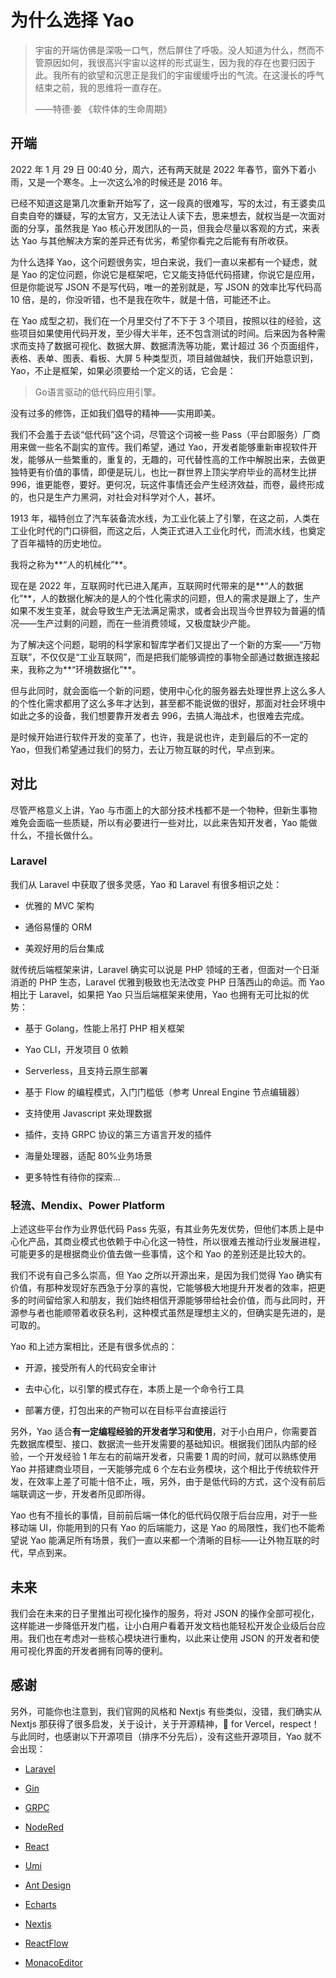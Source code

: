 # 为什么选择 Yao

<blockquote>
  <p>
    宇宙的开端仿佛是深吸一口气，然后屏住了呼吸。没人知道为什么，然而不管原因如何，我很高兴宇宙以这样的形式诞生，因为我的存在也要归因于此。我所有的欲望和沉思正是我们的宇宙缓缓呼出的气流。在这漫长的呼气结束之前，我的思维将一直存在。
  </p>
  <p>——特德·姜 《软件体的生命周期》</p>
</blockquote>

## 开端

2022 年 1 月 29 日 00:40 分，周六，还有两天就是 2022 年春节，窗外下着小雨，又是一个寒冬。上一次这么冷的时候还是 2016 年。

已经不知道这是第几次重新开始写了，这一段真的很难写，写的太过，有王婆卖瓜自卖自夸的嫌疑，写的太官方，又无法让人读下去，思来想去，就权当是一次面对面的分享，虽然我是 Yao 核心开发团队的一员，但我会尽量以客观的方式，来表达 Yao 与其他解决方案的差异还有优劣，希望你看完之后能有有所收获。

为什么选择 Yao，这个问题很务实，坦白来说，我们一直以来都有一个疑虑，就是 Yao 的定位问题，你说它是框架吧，它又能支持低代码搭建，你说它是应用，但是你能说写 JSON 不是写代码，唯一的差别就是，写 JSON 的效率比写代码高 10 倍，是的，你没听错，也不是我在吹牛，就是十倍，可能还不止。

在 Yao 成型之初，我们在一个月里交付了不下于 3 个项目，按照以往的经验，这些项目如果使用代码开发，至少得大半年，还不包含测试的时间。后来因为各种需求而支持了数据可视化、数据大屏、数据清洗等功能，累计超过 36 个页面组件，表格、表单、图表、看板、大屏 5 种类型页，项目越做越快，我们开始意识到，Yao，不止是框架，如果必须要给一个定义的话，它会是：

<blockquote>Go语言驱动的低代码应用引擎。</blockquote>

没有过多的修饰，正如我们倡导的精神——实用即美。

我们不会羞于去谈“低代码”这个词，尽管这个词被一些 Pass（平台即服务）厂商用来做一些名不副实的宣传。我们希望，通过 Yao，开发者能够重新审视软件开发，能够从一些繁重的，重复的，无趣的，可代替性高的工作中解脱出来，去做更独特更有价值的事情，即便是玩儿，也比一群世界上顶尖学府毕业的高材生比拼 996，谁更能卷，要好。更何况，玩这件事情还会产生经济效益，而卷，最终形成的，也只是生产力黑洞，对社会对科学对个人，甚坏。

1913 年，福特创立了汽车装备流水线，为工业化装上了引擎，在这之前，人类在工业化时代的门口徘徊，而这之后，人类正式进入工业化时代，而流水线，也奠定了百年福特的历史地位。

我将之称为**“人的机械化”**。

现在是 2022 年，互联网时代已进入尾声，互联网时代带来的是**“人的数据化”**，人的数据化解决的是人的个性化需求的问题，但人的需求是跟上了，生产如果不发生变革，就会导致生产无法满足需求，或者会出现当今世界较为普遍的情况——生产过剩的问题，而在一些消费领域，又极度缺少产能。

为了解决这个问题，聪明的科学家和智库学者们又提出了一个新的方案——“万物互联”，不仅仅是“工业互联网”，而是把我们能够调控的事物全部通过数据连接起来，我称之为**“环境数据化”**。

但与此同时，就会面临一个新的问题，使用中心化的服务器去处理世界上这么多人的个性化需求都用了这么多年才达到，甚至都不能说做的很好，那面对社会环境中如此之多的设备，我们想要靠开发者去 996，去搞人海战术，也很难去完成。

是时候开始进行软件开发的变革了，也许，我是说也许，走到最后的不一定的 Yao，但我们希望通过我们的努力，去让万物互联的时代，早点到来。

## 对比

尽管严格意义上讲，Yao 与市面上的大部分技术栈都不是一个物种，但新生事物难免会面临一些质疑，所以有必要进行一些对比，以此来告知开发者，Yao 能做什么，不擅长做什么。

### Laravel

我们从 Laravel 中获取了很多灵感，Yao 和 Laravel 有很多相识之处：

- 优雅的 MVC 架构

- 通俗易懂的 ORM

- 美观好用的后台集成

就传统后端框架来讲，Laravel 确实可以说是 PHP 领域的王者，但面对一个日渐消逝的 PHP 生态，Laravel 优雅到极致也无法改变 PHP 日落西山的命运。而 Yao 相比于 Laravel，如果把 Yao 只当后端框架来使用，Yao 也拥有无可比拟的优势：

- 基于 Golang，性能上吊打 PHP 相关框架

- Yao CLI，开发项目 0 依赖

- Serverless，且支持云原生部署

- 基于 Flow 的编程模式，入门门槛低（参考 Unreal Engine 节点编辑器）

- 支持使用 Javascript 来处理数据

- 插件，支持 GRPC 协议的第三方语言开发的插件

- 海量处理器，适配 80%业务场景

- 更多特性有待你的探索...

### 轻流、Mendix、Power Platform

上述这些平台作为业界低代码 Pass 先驱，有其业务先发优势，但他们本质上是中心化产品，其商业模式也依赖于中心化这一特性，所以很难去推动行业发展进程，可能更多的是根据商业价值去做一些事情，这个和 Yao 的差别还是比较大的。

我们不说有自己多么崇高，但 Yao 之所以开源出来，是因为我们觉得 Yao 确实有价值，有那种发现好东西急于分享的喜悦，它能够极大地提升开发者的效率，把更多的时间留给家人和朋友，我们始终相信开源能够带给社会价值，而与此同时，开源参与者也能顺带着收获名利，这种模式虽然是理想主义的，但确实是先进的，是可取的。

Yao 和上述方案相比，还是有很多优点的：

- 开源，接受所有人的代码安全审计

- 去中心化，以引擎的模式存在，本质上是一个命令行工具

- 部署方便，打包出来的产物可以在目标平台直接运行

另外，Yao 适合**有一定编程经验的开发者学习和使用**，对于小白用户，你需要首先数据库模型、接口、数据流一些开发需要的基础知识。根据我们团队内部的经验，一个开发经验 1 年左右的前端开发者，只需要 1 周的时间，就可以熟练使用 Yao 并搭建商业项目，一天能够完成 6 个左右业务模块，这个相比于传统软件开发，在效率上差了可能十倍不止，哦，另外，由于是低代码的方式，这个没有前后端联调这一步，开发者所见即所得。

Yao 也有不擅长的事情，目前前后端一体化的低代码仅限于后台应用，对于一些移动端 UI，你能用到的只有 Yao 的后端能力，这是 Yao 的局限性，我们也不能希望说 Yao 能满足所有场景，我们一直以来都一个清晰的目标——让外物互联的时代，早点到来。

## 未来

我们会在未来的日子里推出可视化操作的服务，将对 JSON 的操作全部可视化，这样能进一步降低开发门槛，让小白用户看着开发文档也能轻松开发企业级后台应用。我们也在考虑对一些核心模块进行重构，以此来让使用 JSON 的开发者和使用可视化界面的开发者拥有同等的便利。

## 感谢

另外，可能你也注意到，我们官网的风格和 Nextjs 有些类似，没错，我们确实从 Nextjs 那获得了很多启发，关于设计，关于开源精神，🙏 for Vercel，respect！与此同时，也感谢以下开源项目（排序不分先后），没有这些开源项目，Yao 就不会出现：

- [Laravel](https://github.com/laravel/laravel)

- [Gin](https://github.com/gin-gonic/gin)

- [GRPC](https://www.grpc.io/)

- [NodeRed](https://nodered.org/)

- [React](https://github.com/facebook/react)

- [Umi](https://github.com/umijs/umi)

- [Ant Design](https://github.com/ant-design/ant-design)

- [Echarts](https://github.com/apache/echarts)

- [Nextjs](https://github.com/vercel/next.js)

- [ReactFlow](https://github.com/wbkd/react-flow)

- [MonacoEditor](https://github.com/microsoft/monaco-editor)
